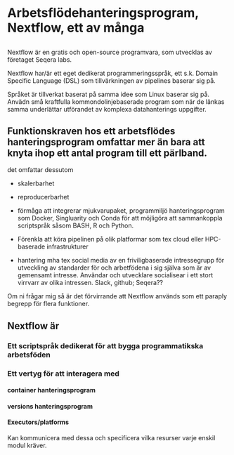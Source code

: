 # Arbetsflödehanteringsprogram, Nextflow, ett av många

## 

Nextflow är en gratis och open-source programvara, som utvecklas av företaget Seqera labs.

Nextflow har/är ett eget dedikerat programmeringsspråk, ett s.k. Domain Specific Language (DSL) som tillvärkningen av pipelines baserar sig på.

Språket är tillverkat baserat på samma idee som Linux baserar sig på. Anvädn små kraftfulla kommondolinjebaserade program som när de länkas samma underlättar utförandet av komplexa datahanterings uppgifter.

## Funktionskraven hos ett arbetsflödes hanteringsprogram omfattar mer än bara att knyta ihop ett antal program till ett pärlband.

det omfattar dessutom

-   skalerbarhet

-   reproducerbarhet

-   förmåga att integrerar mjukvarupaket, programmiljö hanteringsprogram som Docker, Singluarity och Conda för att möjligöra att sammankoppla scriptspråk såsom BASH, R och Python.

-   Förenkla att köra pipelinen på olik platformar som tex cloud eller HPC-baserade infrastrukturer

-   hantering mha tex social media av en friviligbaserade intressegrupp för utveckling av standarder för och arbetfödena i sig själva som är av gemensamt intresse. Användar och utvecklare socialisear i ett stort virrvarr av olika intressen. Slack, github; Seqera??

Om ni frågar mig så är det förvirrande att Nextflow används som ett paraply begrepp för flera funktioner.

## Nextflow är

### Ett scriptspråk dedikerat för att bygga programmatikska arbetsföden

### Ett vertyg för att interagera med

#### container hanteringsprogram

#### versions hanteringsprogram

#### Executors/platforms

Kan kommunicera med dessa och specificera vilka resurser varje enskil modul kräver.

#### 
